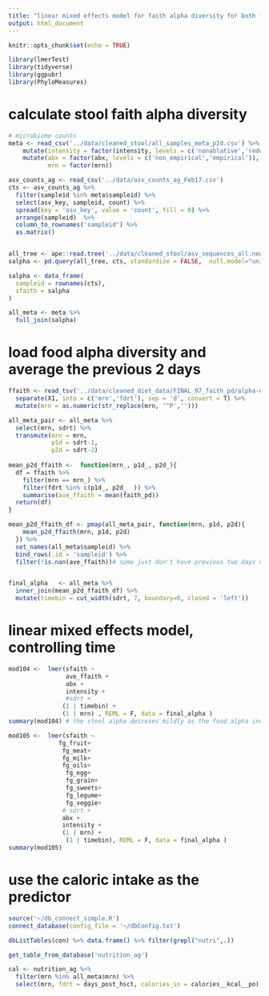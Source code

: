 ```yaml
---
title: "linear mixed effects model for faith alpha diversity for both food and stool"
output: html_document
---
```


```r
knitr::opts_chunk$set(echo = TRUE)
```

```r
library(lmerTest)
library(tidyverse)
library(ggpubr)
library(PhyloMeasures)
```

# calculate stool faith alpha diversity

```r
# microbiome counts 
meta <- read_csv('../data/cleaned_stool/all_samples_meta_p2d.csv') %>% 
    mutate(intensity = factor(intensity, levels = c('nonablative','reduced','ablative'))) %>% 
    mutate(abx = factor(abx, levels = c('non_empirical','empirical')),
           mrn = factor(mrn))

asv_counts_ag <- read_csv('../data/asv_counts_ag_Feb17.csv')
cts <- asv_counts_ag %>% 
  filter(sampleid %in% meta$sampleid) %>% 
  select(asv_key, sampleid, count) %>% 
  spread(key = 'asv_key', value = 'count', fill = 0) %>% 
  arrange(sampleid)  %>% 
  column_to_rownames('sampleid') %>% 
  as.matrix()


all_tree <- ape::read.tree('../data/cleaned_stool/asv_sequences_all.newick')
salpha <- pd.query(all_tree, cts, standardize = FALSE,  null.model="uniform", reps=1000)

salpha <- data_frame(
  sampleid = rownames(cts),
  sfaith = salpha
)

all_meta <- meta %>% 
  full_join(salpha)
```

# load food alpha diversity and average the previous 2 days

```r
ffaith <- read_tsv('../data/cleaned_diet_data/FINAL_97_faith_pd/alpha-diversity.tsv', col_types = 'cd') %>% 
  separate(X1, into = c('mrn','fdrt'), sep = 'd', convert = T) %>% 
  mutate(mrn = as.numeric(str_replace(mrn, '^P','')))

all_meta_pair <- all_meta %>%  
  select(mrn, sdrt) %>% 
  transmute(mrn = mrn,
            p1d = sdrt-1,
            p2d = sdrt-2) 
 
mean_p2d_ffaith <-  function(mrn_, p1d_, p2d_){
  df = ffaith %>% 
    filter(mrn == mrn_) %>% 
    filter(fdrt %in% c(p1d_, p2d_  )) %>% 
    summarise(ave_ffaith = mean(faith_pd))
  return(df)
}

mean_p2d_ffaith_df <- pmap(all_meta_pair, function(mrn, p1d, p2d){
    mean_p2d_ffaith(mrn, p1d, p2d)
  }) %>% 
  set_names(all_meta$sampleid) %>% 
  bind_rows(.id = 'sampleid') %>% 
  filter(!is.nan(ave_ffaith))# some just don't have previous two days data so remove


final_alpha   <- all_meta %>% 
  inner_join(mean_p2d_ffaith_df) %>% 
  mutate(timebin = cut_width(sdrt, 7, boundary=0, closed = 'left')) 
```

# linear mixed effects model, controlling time

```r
mod104 <-  lmer(sfaith ~ 
                ave_ffaith +
                abx +
                intensity +
                #sdrt +
               (1 | timebin) +
               (1 | mrn) , REML = F, data = final_alpha )
summary(mod104) # the stool alpha decreses mildly as the food alpha increases???
```
```r
mod105 <-  lmer(sfaith ~ 
              fg_fruit+
               fg_meat+
               fg_milk+
               fg_oils+
                fg_egg+ 
                fg_grain+
                fg_sweets+
                fg_legume+
                fg_veggie+
               # sdrt +
               abx + 
               intensity + 
               (1 | mrn) +
                (1 | timebin), REML = F, data = final_alpha )
summary(mod105)
```

# use the caloric intake as the predictor

```r
source('~/db_connect_simple.R')
connect_database(config_file = '~/dbConfig.txt')

dbListTables(con) %>% data.frame() %>% filter(grepl("nutri",.))

get_table_from_database('nutrition_ag')

cal <- nutrition_ag %>% 
  filter(mrn %in% all_meta$mrn) %>% 
  select(mrn, fdrt = days_post_hsct, calories_in = calories__kcal__po)
```


